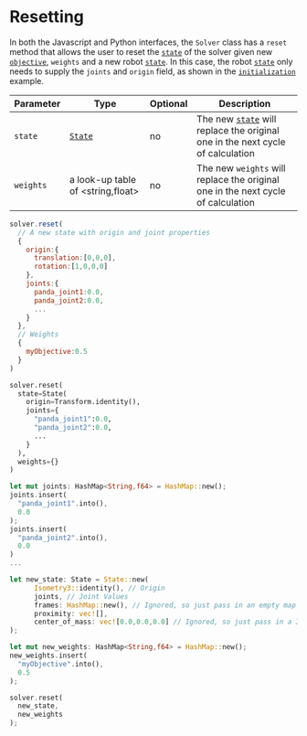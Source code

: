 # Resetting 

In both the Javascript and Python interfaces, the `Solver` class has a `reset` method that allows the user to reset the [`state`](../../state) of the solver given new [`objective`](../../Objectives/), `weights` and a new robot [`state`](../../state). In this case, the robot [`state`](../../state) only needs to supply the `joints` and `origin` field, as shown in the [`initialization`](../initialization) example.

|Parameter|Type|Optional|Description|
|---|---|---|---|
|`state`|[`State`](../../state)|no|The new [`state`](../../state) will replace the original one in the next cycle of calculation|
|`weights`|a look-up table of <string,float>|no|The new `weights` will replace the original one in the next cycle of calculation|



<Tabs>
  <TabItem value="js" label="Javascript">

  ```js
  solver.reset(
    // A new state with origin and joint properties
    {
      origin:{
        translation:[0,0,0],
        rotation:[1,0,0,0]
      },
      joints:{
        panda_joint1:0.0,
        panda_joint2:0.0,
        ...
      }
    }, 
    // Weights
    {
      myObjective:0.5
    }
  )
  ```

  </TabItem>
  <TabItem value="py" label="Python">

  ```py
  solver.reset(
    state=State(
      origin=Transform.identity(),
      joints={
        "panda_joint1":0.0,
        "panda_joint2":0.0,
        ...
      }
    ),
    weights={}
  )
  ```
   </TabItem>
   <TabItem value= "rust" label="Rust"> 

  ```rust
  let mut joints: HashMap<String,f64> = HashMap::new();
  joints.insert(
    "panda_joint1".into(),
    0.0
  );
  joints.insert(
    "panda_joint2".into(),
    0.0
  )
  ...
  
  let new_state: State = State::new(
        Isometry3::identity(), // Origin
        joints, // Joint Values
        frames: HashMap::new(), // Ignored, so just pass in an empty map
        proximity: vec![],
        center_of_mass: vec![0.0,0.0,0.0] // Ignored, so just pass in a 3-vector of zeros
  );

  let mut new_weights: HashMap<String,f64> = HashMap::new();
  new_weights.insert(
    "myObjective".into(),
    0.5
  );

  solver.reset(
    new_state,
    new_weights
  );
   ``` 
   </TabItem>
</Tabs> 



